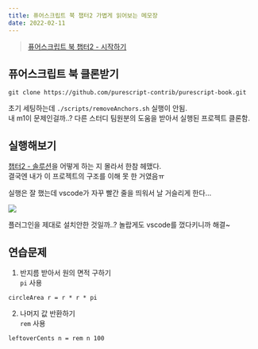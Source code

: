 ```yaml
---
title: 퓨어스크립트 북 챕터2 가볍게 읽어보는 메모장
date: 2022-02-11
---
```


> [퓨어스크립트 북 챕터2 - 시작하기](https://book.purescript.org/chapter2.html)

## 퓨어스크립트 북 클론받기

```
git clone https://github.com/purescript-contrib/purescript-book.git
```

초기 세팅하는데 `./scripts/removeAnchors.sh` 실행이 안됨.  
내 m1이 문제인걸까..? 다른 스터디 팀원분의 도움을 받아서 실행된 프로젝트 클론함.

## 실행해보기

[챕터2 - 솔루션](https://book.purescript.org/chapter2.html#solution)을 어떻게 하는 지 몰라서 한참 헤맸다.  
결국엔 내가 이 프로젝트의 구조를 이해 못 한 거였음ㅠ

실행은 잘 했는데 vscode가 자꾸 빨간 줄을 띄워서 날 거슬리게 한다...

![](/note/purescript/purescript-book-chapter2/1.png)

플러그인을 제대로 설치안한 것일까..? 놀랍게도 vscode를 껐다키니까 해결~

## 연습문제

1. 반지름 받아서 원의 면적 구하기  
`pi` 사용

```
circleArea r = r * r * pi
```

2. 나머지 값 반환하기  
`rem` 사용

```
leftoverCents n = rem n 100
```






